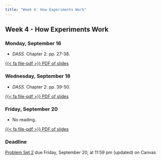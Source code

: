 ```yaml
---
title: "Week 4: How Experiments Work"
---
```


::: {.content-visible when-format="pdf"}

## Week 4 - How Experiments Work

:::


[//]: <> (Need to write intro)

### Monday, September 16

- *DASS.* Chapter 2: pp. 27-38.


::: {.content-visible when-format="html"}

 
[<span class="btn btn-danger">{{< fa file-pdf >}} PDF of slides </span></p>](https://agnesscott.instructure.com/files/736197/)

:::


### Wednesday, September 18

- *DASS.* Chapter 2: pp. 39-50.


::: {.content-visible when-format="html"}

 
[<span class="btn btn-danger">{{< fa file-pdf >}} PDF of slides </span></p>](https://agnesscott.instructure.com/files/738001/)

:::


### Friday, September 20

- No reading.

::: {.content-visible when-format="html"}

 
[<span class="btn btn-danger">{{< fa file-pdf >}} PDF of slides </span></p>](https://agnesscott.instructure.com/files/741385/)

:::


:::{.callout-important}

### Deadline

[Problem Set 2](/assignment/pset2.qmd) due Friday, September 20, at 11:59 pm (updated) on Canvas

:::

 
